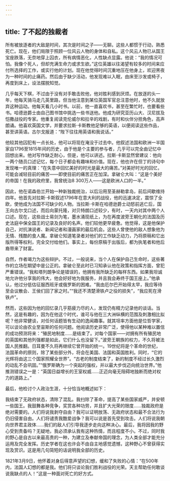 ```yaml
---
---
---
```

title: 了不起的独裁者
---




所有被放逐者的大敌是时间，其次是时间之子——无聊。这些人都惯于行动，熟悉死亡。现在，他们局限于照顾一位风云人物的身体和自私。这个风云人物已从国王宝座跌落，无奈地穿上囚衣，所有病情恶化，人性缺点显露。他说：“我的情况可怕。我像个死人，但却充满生命力或求生欲。”这位英雄以往渴望有较多的时间来应付所选择的工作，或实行他的计划。现在他觉得时间沉重地压在他身上，欢迎黑夜为一种时间的止痛药。然后由于缺少活动，他发现难以入眠，由床至沙发或椅子，再度到床上，设法摆脱知觉。

几乎每天下棋，不过由于没有对手敢击败他，他对胜利感到厌烦。在放逐的头一年，他每天骑马走几英里路，但当他注意到某位英国军官总注意他时，他不久就放弃这种运动。他每天看几小时书。以前，他一直喜欢书，甚至在繁忙时，也要看些书。哈德逊爵士由自己图书馆中挑选一些书送他。他成为研究亚历山大、汉尼拔及恺撒战役的专家。他重复阅读克伦威尔和拉辛的戏剧，有时和伙伴分担角色，高声朗诵。他喜欢英国文学，并要求拉斯·卡斯教他足够的英语，以便阅读这些作品，甚至讲英语。古尔戈报道：“陛下往往用英语和我说话。”

他较其他囚犯有一点长处，他可以将现在淹没于过去中。他叙述法国和欧洲一半国家自1796至1815年间的历史，由于他是个主要的参与者，几乎可以完全由记忆中回想出来。他对写作缺乏耐心，但是，他可以讲述。拉斯·卡斯显然曾建议：他向一两个随员口述记忆，每个日子都会有趣味和价值。现在，他也许在但丁的诗句中发现唯一的真理：“在失意中回忆美好的时光是最大的痛苦。”对美好时光的回忆，可能会减轻目前的痛苦——即使目前的痛苦正在加深。拿破仑大叫：“这是个美好的帝国！在我的政府里，我曾统治8 300万人——这是欧洲人口的一半。”

因此，他在诺森伯兰开始一种新独裁统治，以后沿用至圣赫勒拿岛，前后间歇维持四年。他首先对拉斯·卡斯叙述1796年在意大利的战役，他的迅速决定，震惊了全欧，使他成为法国不可缺少的人物。当拉斯·卡斯在哈德逊爵士动怒前逃亡后，国王向古尔戈口述，而后向蒙托隆，对贝特朗口述较少，有时，一天内对其中两个人口述。现在，这些战士易剑为笔，墨水涌现纸上，为在再度波旁王朝化的法国及历史法庭中保全国王的记录及良好的名声。他们较他更早疲惫。他觉得，这是他保护自己，对抗演说者、新闻记者和漫画家的最后机会。这些人曾使他的敌人想象他为无情、残酷的食人魔。拿破仑知道笔录者对他们的工作缺乏动力，乃将原稿和它出版所得等权利，完全交付给他们。事实上，每份原稿于出版后，都为执笔者和他后裔带来了财富。

自然，作者竭力为这些辩护。不过，一般说来，当个人在保护自己生命时，这些著作的立场在期望中是公正的。拿破仑至此时已习知承认他在政策和指挥方面，曾犯严重错误。“我和塔列朗争论是错误的，他拥有我所缺乏的每样东西。如果我坦诚地允许他分享我的伟大，他会好好地为我服务，并且我会寿终于国王座上。”他承认，他过分低估征服西班牙或俄罗斯的困难。“我由厄尔巴开始得太早，我应等待至会议散会、王侯们回了家之时。”“我还不清楚滑铁卢之役的损失”，“我应死在滑铁卢”。

然而，这些因为他的回忆录几乎筋疲力尽的人，发现仍有精力记录他的谈话。当然，这是有趣的，因为在他这个时代，谁可与他在三大洲纵横的范围及刺激相比拟呢？他非常健谈，对任何话题皆有生动的逸闻趣事。就其坦率方面他是位哲学家，可以谈论由农业至宙斯的任何问题。他阅读历史非常广泛，使得他以某种难以置信的成功预测将来：“殖民地制度……是结束了。对每个国家——对拥有所有殖民地的英国和其他列强都是如此，它们什么也没留下。”波旁王朝族的权力，不久将被法国人民推翻。日耳曼不久将再继续它曾开始的统一。19世纪将是个革命的世纪，法国革命的原则，除了某些部分外，将会在美国、法国和英国胜利。同时，“它的光辉将由这三个国家照耀全世界”。“古老的制度结束了，新的制度不经过长久激烈的动乱不会巩固。”“俄罗斯确为一个突起的强权，并以最大步伐迈向统治世界。”他推测错误之一是：“英国日益增长的王室权威……正迈向毫无阻碍地独断而绝对权力的道路上。”

最后，他检讨个人政治生涯，十分恰当地概述如下：

我结束了无政府状态，清除了混乱。我扫除了革命，提高了某些国家威严，并安顿一些国王。我鼓舞各种竞争，奖赏各种功劳，并且扩大光荣的限度……独裁政府是绝对需要的。人们将说我剥夺自由？我可以证明放荡、无政府状态和最不合法行为仍旧侵害自由。人们将谴责我酷爱战争？我可以说是首先受到攻击。人们将说我朝向世界君主政体……我们的敌人们引导我逐步走向这种决心。最后，我将因我的野心受到责备吗？无疑地，我必须承认我有这种热情，而且程度不小。不过，同时我的野心是自古以来最高贵的一种，为建立及奉献帝国的理念，为人类全部才能充分运用及完全发挥。历史学者在这也许会不由自主地感觉遗憾，这种野心不曾获得实现及赏识。这是用几句简短的话说明我全部的历史。



1821年3月9日，他怀着对身后得意声望的幻想，缓和了失败的心情：“在500年内，法国人幻想的都是我。他们将只谈论我们胜利战役的光荣。天主帮助任何敢谈说我缺点的人！”这是一种面对死亡的好方式。
